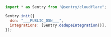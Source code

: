 <SignInNote />

```javascript {tabTitle: JavaScript}
import * as Sentry from "@sentry/cloudflare";

Sentry.init({
  dsn: "___PUBLIC_DSN___",
  integrations: [Sentry.dedupeIntegration()],
});
```
